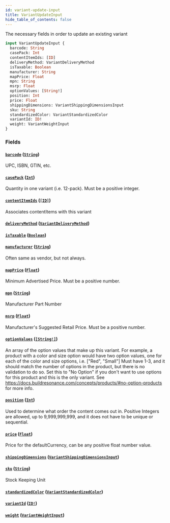 ```yaml
---
id: variant-update-input
title: VariantUpdateInput
hide_table_of_contents: false
---
```



The necessary fields in order to update an existing variant

```graphql
input VariantUpdateInput {
  barcode: String
  casePack: Int
  contentItemIds: [ID]
  deliveryMethod: VariantDeliveryMethod
  isTaxable: Boolean
  manufacturer: String
  mapPrice: Float
  mpn: String
  msrp: Float
  optionValues: [String!]
  position: Int
  price: Float
  shippingDimensions: VariantShippingDimensionsInput
  sku: String
  standardizedColor: VariantStandardizedColor
  variantId: ID!
  weight: VariantWeightInput
}
```


### Fields

#### [`barcode`](#) ([`String`](/demand/api/graphql-admin/reference/scalars/string))

UPC, ISBN, GTIN, etc.


#### [`casePack`](#) ([`Int`](/demand/api/graphql-admin/reference/scalars/int))

Quantity in one variant (i.e. 12-pack). Must be a positive integer.


#### [`contentItemIds`](#) ([`[ID]`](/demand/api/graphql-admin/reference/scalars/id))

Associates contentItems with this variant


#### [`deliveryMethod`](#) ([`VariantDeliveryMethod`](/demand/api/graphql-admin/reference/enums/variant-delivery-method))




#### [`isTaxable`](#) ([`Boolean`](/demand/api/graphql-admin/reference/scalars/boolean))




#### [`manufacturer`](#) ([`String`](/demand/api/graphql-admin/reference/scalars/string))

Often same as vendor, but not always.


#### [`mapPrice`](#) ([`Float`](/demand/api/graphql-admin/reference/scalars/float))

Minimum Advertised Price. Must be a positive number.


#### [`mpn`](#) ([`String`](/demand/api/graphql-admin/reference/scalars/string))

Manufacturer Part Number


#### [`msrp`](#) ([`Float`](/demand/api/graphql-admin/reference/scalars/float))

Manufacturer's Suggested Retail Price. Must be a positive number.


#### [`optionValues`](#) ([`[String!]`](/demand/api/graphql-admin/reference/scalars/string))

An array of the option values that make up this variant.
For example, a product with a color and size option would have two option values,
one for each of the color and size options, i.e. ["Red", "Small"]
Must have 1-3, and it should match the number of options in the product, but there is no validation to do so.
Set this to "No Option" if you don't want to use options for this product and this is the only variant.
See https://docs.buildresonance.com/concepts/products/#no-option-products for more info.


#### [`position`](#) ([`Int`](/demand/api/graphql-admin/reference/scalars/int))

Used to determine what order the content comes out in.
Positive Integers are allowed, up to 9,999,999,999, and it does not have to be unique or sequential.


#### [`price`](#) ([`Float`](/demand/api/graphql-admin/reference/scalars/float))

Price for the defaultCurrency, can be any positive float number value.


#### [`shippingDimensions`](#) ([`VariantShippingDimensionsInput`](/demand/api/graphql-admin/reference/inputs/variant-shipping-dimensions-input))




#### [`sku`](#) ([`String`](/demand/api/graphql-admin/reference/scalars/string))

Stock Keeping Unit


#### [`standardizedColor`](#) ([`VariantStandardizedColor`](/demand/api/graphql-admin/reference/enums/variant-standardized-color))




#### [`variantId`](#) ([`ID!`](/demand/api/graphql-admin/reference/scalars/id))




#### [`weight`](#) ([`VariantWeightInput`](/demand/api/graphql-admin/reference/inputs/variant-weight-input))






